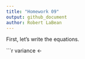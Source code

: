 ```yaml
---
title: "Homework 09"
output: github_document
author: Robert LaBean
---
```


First, let's write the equations.

```r

variance <-